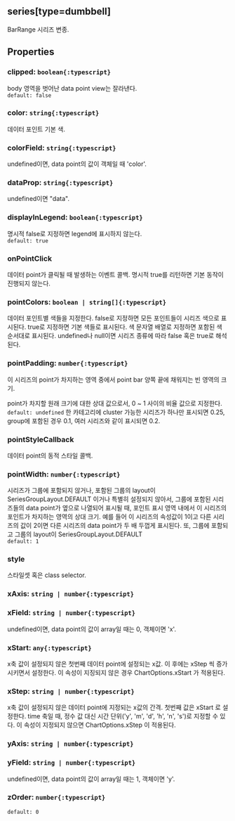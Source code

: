 ## series[type=dumbbell]
BarRange 시리즈 변종.
## Properties

### clipped: `boolean{:typescript}`
body 영역을 벗어난 data point view는 잘라낸다.  
`default: false`  

### color: `string{:typescript}`
데이터 포인트 기본 색.  

### colorField: `string{:typescript}`
undefined이면, data point의 값이 객체일 때 'color'.  

### dataProp: `string{:typescript}`
undefined이면 "data".  

### displayInLegend: `boolean{:typescript}`
명시적 false로 지정하면 legend에 표시하지 않는다.  
`default: true`  

### onPointClick
데이터 point가 클릭될 때 발생하는 이벤트 콜백.
명시적 true를 리턴하면 기본 동작이 진행되지 않는다.  

### pointColors: `boolean | string[]{:typescript}`
데이터 포인트별 색들을 지정한다.
false로 지정하면 모든 포인트들이 시리즈 색으로 표시된다.
true로 지정하면 기본 색들로 표시된다.
색 문자열 배열로 지정하면 포함된 색 순서대로 표시된다.
undefined나 null이면 시리즈 종류에 따라 false 혹은 true로 해석된다.  

### pointPadding: `number{:typescript}`
이 시리즈의 point가 차지하는 영역 중에서 point bar 양쪽 끝에 채워지는 빈 영역의 크기.


point가 차지할 원래 크기에 대한 상대 값으로서,
0 ~ 1 사이의 비율 값으로 지정한다.  
`default: undefined` 한 카테고리에 cluster 가능한 시리즈가 하나만 표시되면 0.25, group에 포함된 경우 0.1, 여러 시리즈와 같이 표시되면 0.2. 

### pointStyleCallback
데이터 point의 동적 스타일 콜백.  

### pointWidth: `number{:typescript}`
시리즈가 그룹에 포함되지 않거나,
포함된 그룹의 layout이  SeriesGroupLayout.DEFAULT 이거나 특별히 설정되지 않아서,
그룹에 포함된 시리즈들의 data point가 옆으로 나열되어 표시될 때,
포인트 표시 영역 내에서 이 시리즈의 포인트가 차지하는 영역의 상대 크기.
예를 들어 이 시리즈의 속성값이 1이고 다른 시리즈의 값이 2이면 다른 시리즈의 data point가 두 배 두껍게 표시된다.
또, 그룹에 포함되고 그룹의 layout이  SeriesGroupLayout.DEFAULT  
`default: 1`  

### style
스타일셋 혹은 class selector.  

### xAxis: `string | number{:typescript}`

### xField: `string | number{:typescript}`
undefined이면, data point의 값이 array일 때는 0, 객체이면 'x'.  

### xStart: `any{:typescript}`
x축 값이 설정되지 않은 첫번째 데이터 point에 설정되는 x값.
이 후에는  xStep 씩 증가시키면서 설정한다.
이 속성이 지징되지 않은 경우  ChartOptions.xStart 가 적용된다.  

### xStep: `string | number{:typescript}`
x축 값이 설정되지 않은 데이터 point에 지정되는 x값의 간격.
첫번째 값은  xStart 로 설정한다.
time 축일 때, 정수 값 대신 시간 단위('y', 'm', 'd', 'h', 'n', 's')로 지정할 수 있다.
이 속성이 지정되지 않으면  ChartOptions.xStep 이 적용된다.  

### yAxis: `string | number{:typescript}`

### yField: `string | number{:typescript}`
undefined이면, data point의 값이 array일 때는 1, 객체이면 'y'.  

### zOrder: `number{:typescript}`
`default: 0`  
